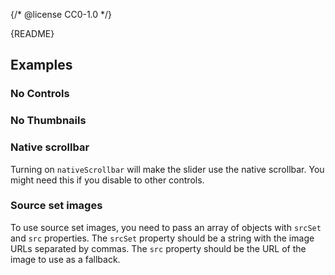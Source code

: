 {/* @license CC0-1.0 */}


<Meta of={ImageSliderStories} />

<Markdown>{README}</Markdown>

<Primary />

<Controls />

## Examples

### No Controls

<Canvas of={ImageSliderStories.NoControls} />

### No Thumbnails

<Canvas of={ImageSliderStories.NoThumbnails} />

### Native scrollbar

Turning on `nativeScrollbar` will make the slider use the native scrollbar. You might need this if you disable to other controls.

<Canvas of={ImageSliderStories.NativeScrollbar} />

### Source set images

To use source set images, you need to pass an array of objects with `srcSet` and `src` properties. The `srcSet` property should be a string with the image URLs separated by commas. The `src` property should be the URL of the image to use as a fallback.

<Canvas of={ImageSliderStories.SourceSetImages} />
